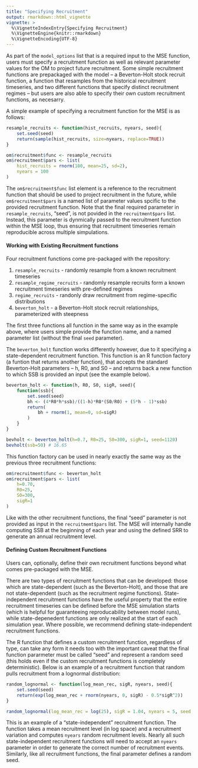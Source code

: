 ```yaml
---
title: "Specifying Recruitment"
output: rmarkdown::html_vignette
vignette: >
  %\VignetteIndexEntry{Specifying Recruitment}
  %\VignetteEngine{knitr::rmarkdown}
  %\VignetteEncoding{UTF-8}
---
```


As part of the `model_options` list that is a required input to the MSE function, users must specify a recruitment function as well as relevant parameter values for the OM to project future recruitment. Some simple recruitment functions are prepackaged with the model -- a Beverton-Holt stock recruit function, a function that resamples from the historical recruitment timeseries, and two different functions that specify distinct recruitment regimes -- but users are also able to specify their own custom recruitment functions, as necesarry.

A simple example of specifying a recruitment function for the MSE is as follows:
```r
resample_recruits <- function(hist_recruits, nyears, seed){
    set.seed(seed)
    return(sample(hist_recruits, size=nyears, replace=TRUE))
}

om$recruitment$func <- resample_recruits
om$recruitment$pars <- list(
    hist_recruits = rnorm(100, mean=25, sd=2),
    nyears = 100
)
```

The `om$recruitment$func` list element is a reference to the recruitment function that should be used to project recruitment in the future, while `om$recruitment$pars` is a named list of parameter values spcific to the provided recruitment function. Note that the final required parameter in `resample_recruits`, "seed", is not povided in the `recruitment$pars` list. Instead, this parameter is dynmically passed to the recruitment function within the MSE loop, thus ensuring that recruitment timeseries remain reproducible across multiple simpulations.

#### Working with Existing Recruitment functions
Four recruitment functions come pre-packaged with the repository:

1. `resample_recruits` - randomly resample from a known recruitment timeseries
2. `resample_regime_recruits` - randomly resample recruits form a known recruitment timeseries with pre-defined regimes
3. `regime_recruits` - randonly draw recruitment from regime-specific distributions
4. `beverton_holt` - a Beverton-Holt stock recruit relationships, parameterized with steepness

The first three functions all function in the same way as in the example above, where users simple provide the function name, and a named parameter list (without the final `seed` parameter).

The `beverton_holt` function works differently however, due to it specifying a state-dependent recruitment function. This function is an R function factory (a funtion that returns another function), that accepts the standard Beverton-Holt parameters -- h, R0, and S0 -- and returns back a new function to which SSB is provided an input (see the example below).

```r

beverton_holt <- function(h, R0, S0, sigR, seed){
    function(ssb){
        set.seed(seed)
        bh <- (4*R0*h*ssb)/((1-h)*R0*(S0/R0) + (5*h - 1)*ssb)
        return(
            bh + rnorm(1, mean=0, sd=sigR)
        )
    }
}

bevholt <- beverton_holt(h=0.7, R0=25, S0=300, sigR=1, seed=1120)
bevholt(ssb=50) # 16.65
```

This function factory can be used in nearly exactly the same way as the previous three recruitment functions:

```r
om$recruitment$func <- beverton_holt
om$recruitment$pars <- list(
    h=0.70,
    R0=25,
    S0=300,
    sigR=1
)
```

Like with the other recruitment functions, the final "seed" parameter is not provided as input in the `recruitmemt$pars` list. The MSE will internally handle computing SSB at the beginning of each year and using the defined SRR to generate an annual recruitment level.

#### Defining Custom Recruitment Functions
Users can, optionally, define their own recruitment functions beyond what comes pre-packaged with the MSE.

There are two types of recruitment functions that can be developed: those which are state-dependent (such as the Beverton-Holt), and those that are not state-dependent (such as the recruitment regime functions). State-independent recruitment functions have the useful property that the entire recruitment timeseries can be defined before the MSE simulation starts (which is helpful for guaranteeing reproducability between model runs), while state-depenedent functions are only realized at the start of each simulation year. Where possible, we recommend defining state-independent recruitment functions.

The R function that defines a custom recruitment function, regardless of type, can take any form it needs too with the important caveat that the final function pararmeter must be called "seed" and represent a random seed (this holds even if the custom recruitment functions is completely deterministic). Below is an example of a recruitment function that random pulls recruitment from a lognormal distribution:

```r
random_lognormal <- function(log_mean_rec, sigR, nyears, seed){
    set.seed(seed)
    return(exp(log_mean_rec + rnorm(nyears, 0, sigR) - 0.5*sigR^2))
}

random_lognormal(log_mean_rec = log(25), sigR = 1.04, nyears = 5, seed = 1007) # 25.022 19.746 55.721 14.737 5.858

```

This is an example of a "state-independent" recruitment function. The function takes a mean recruitment level (in log space) and a recruitment variation and computes `nyears` random recruitment levels. Nearly all such state-independent recruitment functions will need to accept an `nyears` parameter in order to generate the correct number of recruitment events. Similarly, like all recruitment functions, the final parameter defines a random seed.